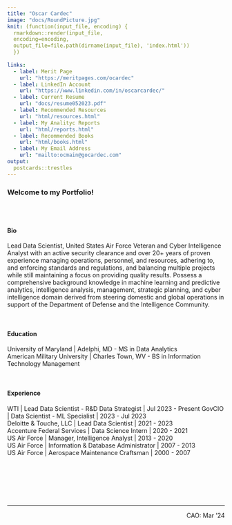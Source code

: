 ```yaml
---
title: "Oscar Cardec"
image: "docs/RoundPicture.jpg"
knit: (function(input_file, encoding) {
  rmarkdown::render(input_file, 
  encoding=encoding,
  output_file=file.path(dirname(input_file), 'index.html'))
  })
  
links:
  - label: Merit Page
    url: "https://meritpages.com/ocardec"
  - label: LinkedIn Account
    url: "https://www.linkedin.com/in/oscarcardec/"
  - label: Current Resume
    url: "docs/resume052023.pdf"
  - label: Recommended Resources
    url: "html/resources.html"
  - label: My Analityc Reports
    url: "html/reports.html"
  - label: Recommended Books
    url: "html/books.html"
  - label: My Email Address
    url: "mailto:ocmain@gocardec.com"
output:
  postcards::trestles
---
```


### Welcome to my Portfolio!

<br/>
<br/>

#### Bio  

Lead Data Scientist, United States Air Force Veteran and Cyber Intelligence Analyst with an active security clearance and over 20+ years of proven experience managing operations, personnel, and resources, adhering to, and enforcing standards and regulations, and balancing multiple projects while still maintaining a focus on providing quality results. Possess a comprehensive background knowledge in machine learning and predictive analytics, intelligence analysis, management, strategic planning, and cyber intelligence domain derived from steering domestic and global operations in support of the Department of Defense and the Intelligence Community.

<br/>

#### Education  

University of Maryland \| Adelphi, MD - MS in Data Analytics\
American Military University \| Charles Town, WV - BS in Information Technology Management

<br/>

#### Experience

WTI \| Lead Data Scientist - R&D Data Strategist \| Jul 2023 - Present
GovCIO \| Data Scientist - ML Specialist \| 2023 - Jul 2023\
Deloitte & Touche, LLC \| Lead Data Scientist \| 2021 - 2023\
Accenture Federal Services \| Data Science Intern \| 2020 - 2021\
US Air Force \| Manager, Intelligence Analyst \| 2013 - 2020\
US Air Force \| Information & Database Administrator \| 2007 - 2013\
US Air Force \| Aerospace Maintenance Craftsman \| 2000 - 2007

<br/><br/><br/><br/><br/>

------------------------------------------------------------------------
<p style="text-align:right;">CAO: Mar '24</p>
